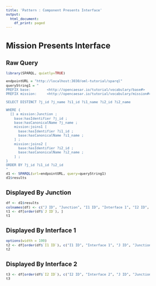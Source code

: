 ```yaml
---
title: 'Pattern : Component Presents Interface'
output:
  html_document:
    df_print: paged
---
```

<style type="text/css">
  body{
  font-size: 8pt;
}
</style>
# Mission Presents Interface

## Raw Query

```r
library(SPARQL, quietly=TRUE)

endpointURL = "http://localhost:3030/oml-tutorial/sparql"
queryString1 = "
PREFIX base:        <http://opencaesar.io/tutorial/vocabulary/base#>
PREFIX mission:     <http://opencaesar.io/tutorial/vocabulary/mission#>

SELECT DISTINCT ?j_id ?j_name ?i1_id ?i1_name ?i2_id ?i2_name

WHERE {
  [] a mission:Junction ;
    base:hasIdentifier ?j_id ;
    base:hasCanonicalName ?j_name ;
    mission:joins1 [
      base:hasIdentifier ?i1_id ;
      base:hasCanonicalName ?i1_name ;
    ] ;
    mission:joins2 [
      base:hasIdentifier ?i2_id ;
      base:hasCanonicalName ?i2_name ;
    ] ;
}
ORDER BY ?j_id ?i1_id ?i2_id
"
d1 <- SPARQL(url=endpointURL, query=queryString1)
d1$results
```

## Displayed By Junction

```r
df <- d1$results
colnames(df) <- c("J ID", "Junction", "I1 ID", "Interface 1", "I2 ID", "Interface 2")
t1 <- df[order(df$`J ID`), ]
t1
```

## Displayed By Interface 1

```r
options(width = 100)
t2 <- df[order(df$`I1 ID`), c("I1 ID", "Interface 1", "J ID", "Junction", "I2 ID", "Interface 2") ]
t2
```

## Displayed By Interface 2

```r
t3 <- df[order(df$`I2 ID`), c("I2 ID", "Interface 2", "J ID", "Junction", "I1 ID", "Interface 1") ]
t3
```
